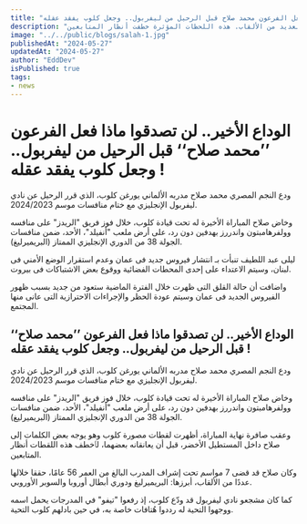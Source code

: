 ```yaml
---
title: "الوداع الأخير.. لن تصدقوا ماذا فعل الفرعون محمد صلاح قبل الرحيل من ليفربول.. وجعل كلوب يفقد عقله !"
description: "ودع محمد صلاح مدربه يورغن كلوب بعد فوز ليفربول على وولفرهامبتون في ختام موسم 2023/2024. قضى صلاح 7 مواسم مع كلوب، وحققا معًا العديد من الألقاب. هذه اللحظات المؤثرة خطفت أنظار المتابعين."
image: "../../public/blogs/salah-1.jpg"
publishedAt: "2024-05-27"
updatedAt: "2024-05-27"
author: "EddDev"
isPublished: true
tags:
- news
---
```


# الوداع الأخير.. لن تصدقوا ماذا فعل الفرعون ’’محمد صلاح‘‘ قبل الرحيل من ليفربول.. وجعل كلوب يفقد عقله !


ودع النجم المصري محمد صلاح مدربه الألماني يورغن كلوب، الذي قرر الرحيل عن نادي ليفربول الإنجليزي مع ختام منافسات موسم 2024/2023.

وخاض صلاح المباراة الأخيرة له تحت قيادة كلوب، خلال فوز فريق "الريدز" على منافسه وولفرهامبتون واندررز بهدفين دون رد، على أرض ملعب "أنفيلد"، الأحد، ضمن منافسات الجولة 38 من الدوري الإنجليزي الممتاز (البريميرليغ).

ليلى عبد اللطيف تنبأت بـ انتشار فيروس جديد فى عمان وعدم استقرار الوضع الأمني فى لبنان، وسيتم الاعتداء على إحدى المحطات الفضائية ووقوع بعض الاشتباكات فى بيروت.

واضافت أن حالة القلق التى ظهرت خلال الفترة الماضية ستعود من جديد بسبب ظهور الفيروس الجديد فى عمان وسيتم عودة الحظر والإجراءات الاحترازية التى عانى منها المجتمع.

## الوداع الأخير.. لن تصدقوا ماذا فعل الفرعون ’’محمد صلاح‘‘ قبل الرحيل من ليفربول.. وجعل كلوب يفقد عقله !

ودع النجم المصري محمد صلاح مدربه الألماني يورغن كلوب، الذي قرر الرحيل عن نادي ليفربول الإنجليزي مع ختام منافسات موسم 2024/2023.

وخاض صلاح المباراة الأخيرة له تحت قيادة كلوب، خلال فوز فريق "الريدز" على منافسه وولفرهامبتون واندررز بهدفين دون رد، على أرض ملعب "أنفيلد"، الأحد، ضمن منافسات الجولة 38 من الدوري الإنجليزي الممتاز (البريميرليغ).

وعقب صافرة نهاية المباراة، أظهرت لقطات مصورة كلوب وهو يوجه بعض الكلمات إلى صلاح داخل المستطيل الأخضر، قبل أن يعانقانه بعضهما، لٲخطف هذه اللقطات أنظار المتابعين.

وكان صلاح قد قضى 7 مواسم تحت إشراف المدرب البالغ من العمر 56 عامًا، حققا خلالها عددًا من الألقاب، أبرزها: البريميرليغ ودوري أبطال أوروبا والسوبر الأوروبي.

كما كان مشجعو نادي ليفربول قد ودّع كلوب، إذ رفعوا "تيفو" في المدرجات يحمل اسمه ووجهوا التحية له رددوا هُتافات خاصة به، في حين بادلهم كلوب التحية.
